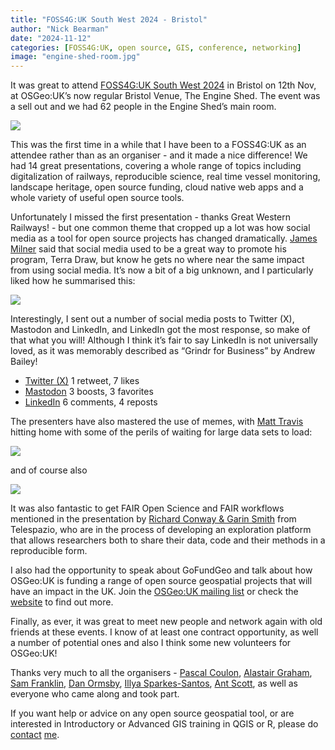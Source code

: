 ```yaml
---
title: "FOSS4G:UK South West 2024 - Bristol"
author: "Nick Bearman"
date: "2024-11-12"
categories: [FOSS4G:UK, open source, GIS, conference, networking]
image: "engine-shed-room.jpg"
---
```



It was great to attend [FOSS4G:UK South West 2024](https://uk.osgeo.org/foss4guk2024/bristol.html) in Bristol on 12th Nov, at OSGeo:UK's now regular Bristol Venue, The Engine Shed. The event was a sell out and we had 62 people in the Engine Shed's main room.

![](engine-shed-room.jpg)

This was the first time in a while that I have been to a FOSS4G:UK as an attendee rather than as an organiser - and it made a nice difference! We had 14 great presentations, covering a whole range of topics including digitalization of railways, reproducible science, real time vessel monitoring, landscape heritage, open source funding, cloud native web apps and a whole variety of useful open source tools. 

Unfortunately I missed the first presentation - thanks Great Western Railways! - but one common theme that cropped up a lot was how social media as a tool for open source projects has changed dramatically. [James Milner](https://uk.osgeo.org/foss4guk2024/bristol.html) said that social media used to be a great way to promote his program, Terra Draw, but know he gets no where near the same impact from using social media. It's now a bit of a big unknown, and I particularly liked how he summarised this:

![](spiderman-meme.png)

Interestingly, I sent out a number of social media posts to Twitter (X), Mastodon and LinkedIn, and LinkedIn got the most response, so make of that what you will! Although I think it's fair to say LinkedIn is not universally loved, as it was memorably described as "Grindr for Business" by Andrew Bailey!

- [Twitter (X)](https://x.com/NickBearmanUK/status/1856285815321612304) 1 retweet, 7 likes
- [Mastodon](https://fosstodon.org/deck/@osgeouk/113469557732201903) 3 boosts, 3 favorites
- [LinkedIn](https://www.linkedin.com/feed/update/urn:li:activity:7262052154012581891/) 6 comments, 4 reposts

The presenters have also mastered the use of memes, with [Matt Travis](https://uk.osgeo.org/foss4guk2024/bristol.html) hitting home with some of the perils of waiting for large data sets to load:

![](waiting.gif)

and of course also 

![](waiting-2.gif)

It was also fantastic to get FAIR Open Science and FAIR workflows mentioned in the presentation by [Richard Conway & Garin Smith](https://uk.osgeo.org/foss4guk2024/bristol.html) from Telespazio, who are in the process of developing an exploration platform that allows researchers both to share their data, code and their methods in a reproducible form. 

I also had the opportunity to speak about GoFundGeo and talk about how OSGeo:UK is funding a range of open source geospatial projects that will have an impact in the UK. Join the [OSGeo:UK mailing list](https://lists.osgeo.org/mailman/listinfo/uk) or check the [website](https://uk.osgeo.org/gofundgeo.html) to find out more. 

Finally, as ever, it was great to meet new people and network again with old friends at these events. I know of at least one contract opportunity, as well a number of potential ones and also I think some new volunteers for OSGeo:UK!

Thanks very much to all the organisers - [Pascal Coulon](https://uk.linkedin.com/in/pascalcoulon), [Alastair Graham](https://social.vivaldi.net/@ajggeoger), [Sam Franklin](https://mapstodon.space/@samfranklin), [Dan Ormsby](https://linkedin.com/in/danielormsby/), [Illya Sparkes-Santos](https://www.linkedin.com/in/illyasantos/), [Ant Scott](https://mastodon.social/@antscott), as well as everyone who came along and took part. 

If you want help or advice on any open source geospatial tool, or are interested in Introductory or Advanced GIS training in QGIS or R, please do [contact](https://nickbearman.github.io/) [me](https://docs.google.com/forms/d/e/1FAIpQLSckfjf0U43ysotj4sS68bZ85DHijqTSy3vJcdBa5oC275TwUg/viewform). 
